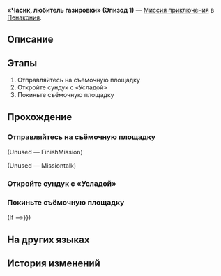 {{Дополнить|Диалоги.}}
{{Миссия Инфобокс
|id              = 8022123
|Название        = 
|Изображение     = Миссия Освоения «Часик, любитель газировки» (Эпизод 1).png
|Тип             = Миссия приключения
|События         = 
|Глава           = 
|Условия         = 
|Персонажи       = Первопроходец; Часик
|СтартЛокация    = «Часик, любитель газировки» (Эпизод 1)
|Мир             = Пенакония
|Локации         = «Часик, любитель газировки» (Эпизод 1)
|Предыдущая      = 
|Следующая       = 
|Награды         = 
}}
'''«Часик, любитель газировки» (Эпизод 1)''' — [[Миссия приключения]] в [[Пенакония]].

==Описание==
{{Описание|<!--официальное описание из Перекрёстка судеб-->}}

==Этапы==
# Отправляйтесь на съёмочную площадку
# Откройте сундук с «Усладой»
# Покиньте съёмочную площадку

==Прохождение==
{{Дополнить}}


===Отправляйтесь на съёмочную площадку===
{{Описание миссии|локация=«Часик, любитель газировки» (Эпизод 1)|Съёмки «Часика, любителя газировки» начались. Достигните целей и завершите съёмку!<br />Отправляйтесь на съёмочную площадку.}}
{{Диалог Начало}}
:{{tx}}

;(Unused &mdash; FinishMission)

:{{tx}}


;(Unused &mdash; Missiontalk)
<!--Unknown TalkSentence: 802213344-->
{{Диалог Конец}}

===Откройте сундук с «Усладой»===
{{Описание миссии|локация=«Часик, любитель газировки» (Эпизод 1)|Съёмки «Часика, любителя газировки» начались. Достигните целей и завершите съёмку!<br />Вы нашли сундук, откройте его!}}
{{Диалог Начало}}


:{{tx}}
:{{tx}}
{{Диалог Конец}}

===Покиньте съёмочную площадку===
{{Описание миссии|локация=«Часик, любитель газировки» (Эпизод 1)|Съёмки «Часика, любителя газировки» завершены. Покажите результат заказчику!}}
{{Диалог Начало}}
;(If {{cx}}{{subst:void|<!--{"$type":"RPG.GameCore.ByCheckFloorCustomBool","Name":{"Value":"Is_Frame_Interacted_02"}}-->}})
{{Диалог Конец}}

==На других языках==
{{На других языках
|en   = ''Bubbly Clockie'' (Episode 1)
|zhs  = 《爱汽水的钟表小子》第一集
|zht  = 《愛汽水的鐘錶小子》第一集
|ja   = 『ソーダ大好きクロックボーイ』第1話
|ko   = ≪소다수를 좋아하는 시계 소년≫ 제1부
|es   = Relojito, el fanático de la soda (Episodio 1)
|fr   = Chronou le fana de soda &mdash; Épisode&nbsp;1
|ru   = «Часик, любитель газировки» (Эпизод 1)
|th   = "เจ้าหนูนาฬิกาผู้รักโซดา" ตอนที่ 1
|vi   = Cậu Bé Đồng Hồ Thích Soda (Tập 1)
|de   = „Clockie liebt Limonade“: Folge 1
|id   = "Clockie Pecinta Soda" (Episode 1)
|pt   = "Relogin Borbulhante" (Episódio 1)
}}

==История изменений==
{{История изменений|2.7}}
